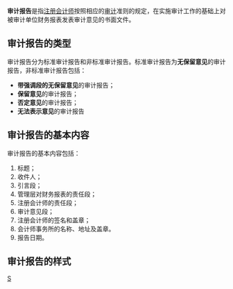 {{会计|expanded=審計}}

'''审计报告'''是指[[注册会计师|注册会计师]]按照相应的[[审计|审计]]准则的规定，在实施审计工作的基础上对被审计单位财务报表发表审计意见的书面文件。

==审计报告的类型==

审计报告分为标准审计报告和非标准审计报告。标准审计报告为'''无保留意见'''的审计报告，非标准审计报告包括：

* '''带强调段的无保留意见'''的审计报告；
* '''保留意见'''的审计报告；
* '''否定意见'''的审计报告；
* '''无法表示意见'''的审计报告

==审计报告的基本内容==

审计报告的基本内容包括：

# 标题；
# 收件人；
# 引言段；
# 管理层对财务报表的责任段；
# 注册会计师的责任段；
# 审计意见段；
# 注册会计师的签名和盖章；
# 会计师事务所的名称、地址及盖章。
# 报告日期。

==审计报告的样式==

[[category:审计|S]]